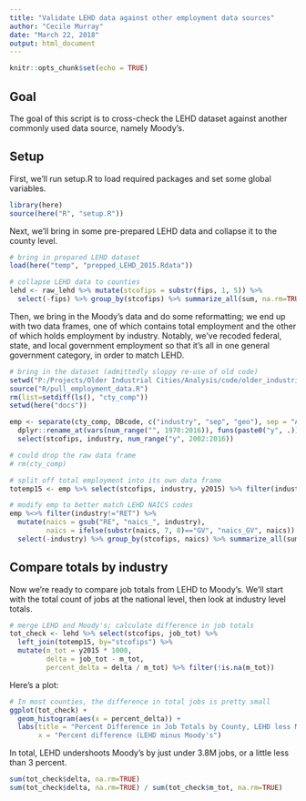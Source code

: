 ```yaml
---
title: "Validate LEHD data against other employment data sources"
author: "Cecile Murray"
date: "March 22, 2018"
output: html_document
---
```


```r
knitr::opts_chunk$set(echo = TRUE)
```

## Goal

The goal of this script is to cross-check the LEHD dataset against another commonly used data source, namely Moody's. 

## Setup

First, we'll run setup.R to load required packages and set some global variables.

```r
library(here)
source(here("R", "setup.R"))
```

Next, we'll bring in some pre-prepared LEHD data and collapse it to the county level.

```r
# bring in prepared LEHD dataset
load(here("temp", "prepped_LEHD_2015.Rdata"))

# collapse LEHD data to counties
lehd <- raw_lehd %>% mutate(stcofips = substr(fips, 1, 5)) %>%
  select(-fips) %>% group_by(stcofips) %>% summarize_all(sum, na.rm=TRUE)

```

Then, we bring in the Moody's data and do some reformatting; we end up with two data frames, one of which contains total employment and the other of which holds employment by industry. Notably, we've recoded federal, state, and local government employment so that it's all in one general government category, in order to match LEHD.

```r

# bring in the dataset (admittedly sloppy re-use of old code)
setwd("P:/Projects/Older Industrial Cities/Analysis/code/older_industrial_cities")
source("R/pull_employment_data.R")
rm(list=setdiff(ls(), "cty_comp"))
setwd(here("docs"))

emp <- separate(cty_comp, DBcode, c("industry", "sep", "geo"), sep = "A") %>%
  dplyr::rename_at(vars(num_range("", 1970:2016)), funs(paste0("y", .))) %>%
  select(stcofips, industry, num_range("y", 2002:2016))

# could drop the raw data frame
# rm(cty_comp)

# split off total employment into its own data frame
totemp15 <- emp %>% select(stcofips, industry, y2015) %>% filter(industry=="RET")

# modify emp to better match LEHD NAICS codes
emp %<>% filter(industry!="RET") %>%
  mutate(naics = gsub("RE", "naics_", industry),
         naics = ifelse(substr(naics, 7, 8)=="GV", "naics_GV", naics)) %>%
  select(-industry) %>% group_by(stcofips, naics) %>% summarize_all(sum, na.rm=TRUE)
```

## Compare totals by industry

Now we're ready to compare job totals from LEHD to Moody's. We'll start with the total count of jobs at the national level, then look at industry level totals.

```r
# merge LEHD and Moody's; calculate difference in job totals
tot_check <- lehd %>% select(stcofips, job_tot) %>%
  left_join(totemp15, by="stcofips") %>%
  mutate(m_tot = y2015 * 1000,
         delta = job_tot - m_tot,
         percent_delta = delta / m_tot) %>% filter(!is.na(m_tot))
```

Here's a plot:

```r
# In most counties, the difference in total jobs is pretty small
ggplot(tot_check) +
  geom_histogram(aes(x = percent_delta)) +
  labs(title = "Percent Difference in Job Totals by County, LEHD less Moody's",
       x = "Percent difference (LEHD minus Moody's")
```

In total, LEHD undershoots Moody's by just under 3.8M jobs, or a little less than 3 percent.

```r
sum(tot_check$delta, na.rm=TRUE)
sum(tot_check$delta, na.rm=TRUE) / sum(tot_check$m_tot, na.rm=TRUE)
```

